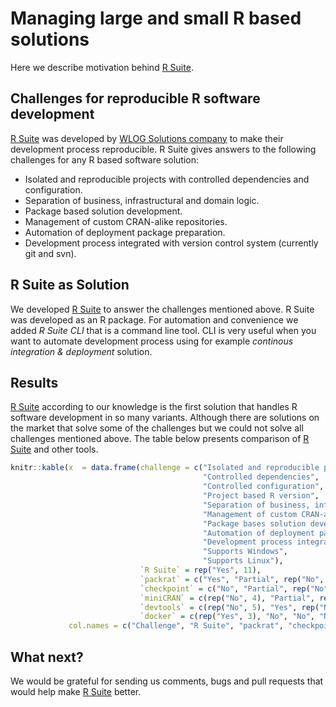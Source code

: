 # Managing large and small R based solutions

Here we describe motivation behind [R Suite](http://rsuite.io).

## Challenges for reproducible R software development

[R Suite](http://rsuite.io) was developed by [WLOG Solutions company](http://wlogsolutions.com) to make their development process reproducible. R Suite gives answers to the following challenges for any R based software solution:

* Isolated and reproducible projects with controlled dependencies and configuration.
* Separation of business, infrastructural and domain logic.
* Package based solution development.
* Management of custom CRAN-alike repositories.
* Automation of deployment package preparation.
* Development process integrated with version control system (currently git and svn).

## R Suite as Solution 

We developed [R Suite](http://rsuite.io) to answer the challenges mentioned above. R Suite was developed as an R package. For automation and convenience we added *R Suite CLI* that is a command line tool. CLI is very useful when you want to automate development process using for example *continous integration & deployment* solution.

## Results

[R Suite](http://rsuite.io) according to our knowledge is the first solution that handles R software development in so many variants. Although there are solutions on the market that solve some of the challenges but we could not solve all challenges mentioned above. The table below presents comparison of [R Suite](http://rsuite.io) and other tools.

```r
knitr::kable(x  = data.frame(challenge = c("Isolated and reproducible projects",
                                           "Controlled dependencies",
                                           "Controlled configuration",
                                           "Project based R version",
                                           "Separation of business, infrastructural and domain logic",
                                           "Management of custom CRAN-alike repositories",
                                           "Package bases solution development",
                                           "Automation of deployment package preparation.",
                                           "Development process integrated with version control system (currently git and svn)",
                                           "Supports Windows",
                                           "Supports Linux"),
                             `R Suite` = rep("Yes", 11),
                             `packrat` = c("Yes", "Partial", rep("No", 7), rep("Yes", 2)),
                             `checkpoint` = c("No", "Partial", rep("No", 7), rep("Yes", 2)),
                             `miniCRAN` = c(rep("No", 4), "Partial", rep("No", 4), rep("Yes", 2)),
                             `devtools` = c(rep("No", 5), "Yes", rep("No", 3), rep("Yes", 2)),
                             `docker` = c(rep("Yes", 3), "No", "No", "No", "No", "Yes", "Yes", "No", "Yes")),
             col.names = c("Challenge", "R Suite", "packrat", "checkpoint", "miniCRAN", "devtools", "docker"))
```

## What next?

We would be grateful for sending us comments, bugs and pull requests that would help make [R Suite](http://rsuite.io) better. 
